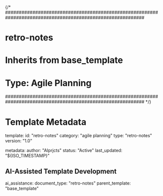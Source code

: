 {/* 
###########################################################################################################
# retro-notes
# Inherits from base_template
# Type: Agile Planning
###########################################################################################################
*/}

# Template Metadata
template:
  id: "retro-notes"
  category: "agile planning"
  type: "retro-notes"
  version: "1.0"

metadata:
  author: "AIprjcts"
  status: "Active"
  last_updated: "${ISO_TIMESTAMP}"

## AI-Assisted Template Development
ai_assistance:
  document_type: "retro-notes"
  parent_template: "base_template"
